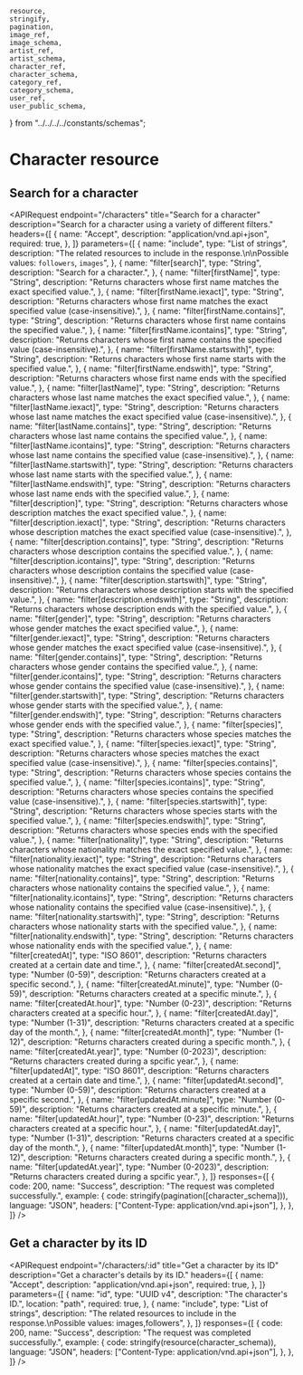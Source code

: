 
    resource,
    stringify,
    pagination,
    image_ref,
    image_schema,
    artist_ref,
    artist_schema,
    character_ref,
    character_schema,
    category_ref,
    category_schema,
    user_ref,
    user_public_schema,
} from "../../../../constants/schemas";

# Character resource

## Search for a character

<APIRequest
    endpoint="/characters"
    title="Search for a character"
    description="Search for a character using a variety of different filters."
    headers={[
        {
            name: "Accept",
            description: "application/vnd.api+json",
            required: true,
        },
    ]}
    parameters={[
        {
            name: "include",
            type: "List of strings",
            description:
                "The related resources to include in the response.\n\nPossible values: `followers`, `images`",
        },
        {
            name: "filter[search]",
            type: "String",
            description: "Search for a character.",
        },
        {
            name: "filter[firstName]",
            type: "String",
            description:
                "Returns characters whose first name matches the exact specified value.",
        },
        {
            name: "filter[firstName.iexact]",
            type: "String",
            description:
                "Returns characters whose first name matches the exact specified value (case-insensitive).",
        },
        {
            name: "filter[firstName.contains]",
            type: "String",
            description:
                "Returns characters whose first name contains the specified value.",
        },
        {
            name: "filter[firstName.icontains]",
            type: "String",
            description:
                "Returns characters whose first name contains the specified value (case-insensitive).",
        },
        {
            name: "filter[firstName.startswith]",
            type: "String",
            description:
                "Returns characters whose first name starts with the specified value.",
        },
        {
            name: "filter[firstName.endswith]",
            type: "String",
            description:
                "Returns characters whose first name ends with the specified value.",
        },
        {
            name: "filter[lastName]",
            type: "String",
            description:
                "Returns characters whose last name matches the exact specified value.",
        },
        {
            name: "filter[lastName.iexact]",
            type: "String",
            description:
                "Returns characters whose last name matches the exact specified value (case-insensitive).",
        },
        {
            name: "filter[lastName.contains]",
            type: "String",
            description:
                "Returns characters whose last name contains the specified value.",
        },
        {
            name: "filter[lastName.icontains]",
            type: "String",
            description:
                "Returns characters whose last name contains the specified value (case-insensitive).",
        },
        {
            name: "filter[lastName.startswith]",
            type: "String",
            description:
                "Returns characters whose last name starts with the specified value.",
        },
        {
            name: "filter[lastName.endswith]",
            type: "String",
            description:
                "Returns characters whose last name ends with the specified value.",
        },
        {
            name: "filter[description]",
            type: "String",
            description:
                "Returns characters whose description matches the exact specified value.",
        },
        {
            name: "filter[description.iexact]",
            type: "String",
            description:
                "Returns characters whose description matches the exact specified value (case-insensitive).",
        },
        {
            name: "filter[description.contains]",
            type: "String",
            description:
                "Returns characters whose description contains the specified value.",
        },
        {
            name: "filter[description.icontains]",
            type: "String",
            description:
                "Returns characters whose description contains the specified value (case-insensitive).",
        },
        {
            name: "filter[description.startswith]",
            type: "String",
            description:
                "Returns characters whose description starts with the specified value.",
        },
        {
            name: "filter[description.endswith]",
            type: "String",
            description:
                "Returns characters whose description ends with the specified value.",
        },
        {
            name: "filter[gender]",
            type: "String",
            description:
                "Returns characters whose gender matches the exact specified value.",
        },
        {
            name: "filter[gender.iexact]",
            type: "String",
            description:
                "Returns characters whose gender matches the exact specified value (case-insensitive).",
        },
        {
            name: "filter[gender.contains]",
            type: "String",
            description:
                "Returns characters whose gender contains the specified value.",
        },
        {
            name: "filter[gender.icontains]",
            type: "String",
            description:
                "Returns characters whose gender contains the specified value (case-insensitive).",
        },
        {
            name: "filter[gender.startswith]",
            type: "String",
            description:
                "Returns characters whose gender starts with the specified value.",
        },
        {
            name: "filter[gender.endswith]",
            type: "String",
            description:
                "Returns characters whose gender ends with the specified value.",
        },
        {
            name: "filter[species]",
            type: "String",
            description:
                "Returns characters whose species matches the exact specified value.",
        },
        {
            name: "filter[species.iexact]",
            type: "String",
            description:
                "Returns characters whose species matches the exact specified value (case-insensitive).",
        },
        {
            name: "filter[species.contains]",
            type: "String",
            description:
                "Returns characters whose species contains the specified value.",
        },
        {
            name: "filter[species.icontains]",
            type: "String",
            description:
                "Returns characters whose species contains the specified value (case-insensitive).",
        },
        {
            name: "filter[species.startswith]",
            type: "String",
            description:
                "Returns characters whose species starts with the specified value.",
        },
        {
            name: "filter[species.endswith]",
            type: "String",
            description:
                "Returns characters whose species ends with the specified value.",
        },
        {
            name: "filter[nationality]",
            type: "String",
            description:
                "Returns characters whose nationality matches the exact specified value.",
        },
        {
            name: "filter[nationality.iexact]",
            type: "String",
            description:
                "Returns characters whose nationality matches the exact specified value (case-insensitive).",
        },
        {
            name: "filter[nationality.contains]",
            type: "String",
            description:
                "Returns characters whose nationality contains the specified value.",
        },
        {
            name: "filter[nationality.icontains]",
            type: "String",
            description:
                "Returns characters whose nationality contains the specified value (case-insensitive).",
        },
        {
            name: "filter[nationality.startswith]",
            type: "String",
            description:
                "Returns characters whose nationality starts with the specified value.",
        },
        {
            name: "filter[nationality.endswith]",
            type: "String",
            description:
                "Returns characters whose nationality ends with the specified value.",
        },
        {
            name: "filter[createdAt]",
            type: "ISO 8601",
            description:
                "Returns characters created at a certain date and time.",
        },
        {
            name: "filter[createdAt.second]",
            type: "Number (0-59)",
            description: "Returns characters created at a specific second.",
        },
        {
            name: "filter[createdAt.minute]",
            type: "Number (0-59)",
            description: "Returns characters created at a specific minute.",
        },
        {
            name: "filter[createdAt.hour]",
            type: "Number (0-23)",
            description: "Returns characters created at a specific hour.",
        },
        {
            name: "filter[createdAt.day]",
            type: "Number (1-31)",
            description:
                "Returns characters created at a specific day of the month.",
        },
        {
            name: "filter[createdAt.month]",
            type: "Number (1-12)",
            description: "Returns characters created during a specific month.",
        },
        {
            name: "filter[createdAt.year]",
            type: "Number (0-2023)",
            description: "Returns characters created during a spcific year.",
        },
        {
            name: "filter[updatedAt]",
            type: "ISO 8601",
            description:
                "Returns characters created at a certain date and time.",
        },
        {
            name: "filter[updatedAt.second]",
            type: "Number (0-59)",
            description: "Returns characters created at a specific second.",
        },
        {
            name: "filter[updatedAt.minute]",
            type: "Number (0-59)",
            description: "Returns characters created at a specific minute.",
        },
        {
            name: "filter[updatedAt.hour]",
            type: "Number (0-23)",
            description: "Returns characters created at a specific hour.",
        },
        {
            name: "filter[updatedAt.day]",
            type: "Number (1-31)",
            description:
                "Returns characters created at a specific day of the month.",
        },
        {
            name: "filter[updatedAt.month]",
            type: "Number (1-12)",
            description: "Returns characters created during a specific month.",
        },
        {
            name: "filter[updatedAt.year]",
            type: "Number (0-2023)",
            description: "Returns characters created during a spcific year.",
        },
    ]}
    responses={[
        {
            code: 200,
            name: "Success",
            description: "The request was completed successfully.",
            example: {
                code: stringify(pagination([character_schema])),
                language: "JSON",
                headers: ["Content-Type: application/vnd.api+json"],
            },
        },
    ]}
/>

## Get a character by its ID

<APIRequest
    endpoint="/characters/:id"
    title="Get a character by its ID"
    description="Get a character's details by its ID."
    headers={[
        {
            name: "Accept",
            description: "application/vnd.api+json",
            required: true,
        },
    ]}
    parameters={[
        {
            name: "id",
            type: "UUID v4",
            description: "The character's ID.",
            location: "path",
            required: true,
        },
        {
            name: "include",
            type: "List of strings",
            description:
                "The related resources to include in the response.\nPossible values: images,followers",
        },
    ]}
    responses={[
        {
            code: 200,
            name: "Success",
            description: "The request was completed successfully.",
            example: {
                code: stringify(resource(character_schema)),
                language: "JSON",
                headers: ["Content-Type: application/vnd.api+json"],
            },
        },
    ]}
/>
